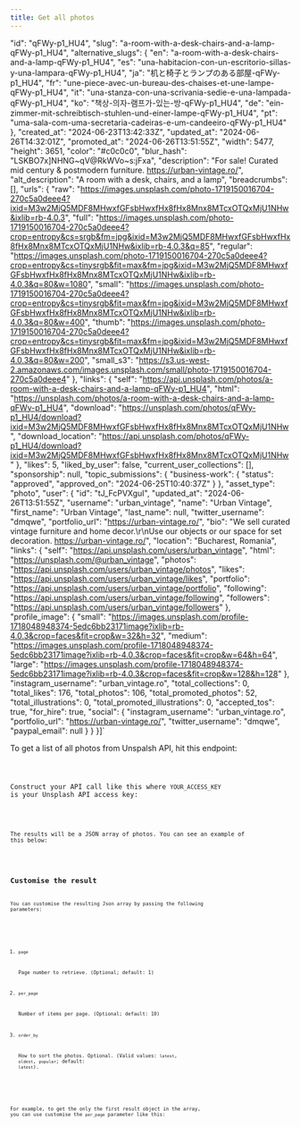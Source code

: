 ```yaml
---
title: Get all photos
---
```



  "id": "qFWy-p1_HU4",
  "slug": "a-room-with-a-desk-chairs-and-a-lamp-qFWy-p1_HU4",
  "alternative_slugs": {
    "en": "a-room-with-a-desk-chairs-and-a-lamp-qFWy-p1_HU4",
    "es": "una-habitacion-con-un-escritorio-sillas-y-una-lampara-qFWy-p1_HU4",
    "ja": "机と椅子とランプのある部屋-qFWy-p1_HU4",
    "fr": "une-piece-avec-un-bureau-des-chaises-et-une-lampe-qFWy-p1_HU4",
    "it": "una-stanza-con-una-scrivania-sedie-e-una-lampada-qFWy-p1_HU4",
    "ko": "책상-의자-램프가-있는-방-qFWy-p1_HU4",
    "de": "ein-zimmer-mit-schreibtisch-stuhlen-und-einer-lampe-qFWy-p1_HU4",
    "pt": "uma-sala-com-uma-secretaria-cadeiras-e-um-candeeiro-qFWy-p1_HU4"
  },
  "created_at": "2024-06-23T13:42:33Z",
  "updated_at": "2024-06-26T14:32:01Z",
  "promoted_at": "2024-06-26T13:51:55Z",
  "width": 5477,
  "height": 3651,
  "color": "#c0c0c0",
  "blur_hash": "LSKBO7x]NHNG~qV@RkWVo~s:jFxa",
  "description": "For sale! Curated mid century & postmodern furniture. https://urban-vintage.ro/",
  "alt_description": "A room with a desk, chairs, and a lamp",
  "breadcrumbs": [],
  "urls": {
    "raw": "https://images.unsplash.com/photo-1719150016704-270c5a0deee4?ixid=M3w2MjQ5MDF8MHwxfGFsbHwxfHx8fHx8Mnx8MTcxOTQxMjU1NHw&ixlib=rb-4.0.3",
    "full": "https://images.unsplash.com/photo-1719150016704-270c5a0deee4?crop=entropy&cs=srgb&fm=jpg&ixid=M3w2MjQ5MDF8MHwxfGFsbHwxfHx8fHx8Mnx8MTcxOTQxMjU1NHw&ixlib=rb-4.0.3&q=85",
    "regular": "https://images.unsplash.com/photo-1719150016704-270c5a0deee4?crop=entropy&cs=tinysrgb&fit=max&fm=jpg&ixid=M3w2MjQ5MDF8MHwxfGFsbHwxfHx8fHx8Mnx8MTcxOTQxMjU1NHw&ixlib=rb-4.0.3&q=80&w=1080",
    "small": "https://images.unsplash.com/photo-1719150016704-270c5a0deee4?crop=entropy&cs=tinysrgb&fit=max&fm=jpg&ixid=M3w2MjQ5MDF8MHwxfGFsbHwxfHx8fHx8Mnx8MTcxOTQxMjU1NHw&ixlib=rb-4.0.3&q=80&w=400",
    "thumb": "https://images.unsplash.com/photo-1719150016704-270c5a0deee4?crop=entropy&cs=tinysrgb&fit=max&fm=jpg&ixid=M3w2MjQ5MDF8MHwxfGFsbHwxfHx8fHx8Mnx8MTcxOTQxMjU1NHw&ixlib=rb-4.0.3&q=80&w=200",
    "small_s3": "https://s3.us-west-2.amazonaws.com/images.unsplash.com/small/photo-1719150016704-270c5a0deee4"
  },
  "links": {
    "self": "https://api.unsplash.com/photos/a-room-with-a-desk-chairs-and-a-lamp-qFWy-p1_HU4",
    "html": "https://unsplash.com/photos/a-room-with-a-desk-chairs-and-a-lamp-qFWy-p1_HU4",
    "download": "https://unsplash.com/photos/qFWy-p1_HU4/download?ixid=M3w2MjQ5MDF8MHwxfGFsbHwxfHx8fHx8Mnx8MTcxOTQxMjU1NHw",
    "download_location": "https://api.unsplash.com/photos/qFWy-p1_HU4/download?ixid=M3w2MjQ5MDF8MHwxfGFsbHwxfHx8fHx8Mnx8MTcxOTQxMjU1NHw"
  },
  "likes": 5,
  "liked_by_user": false,
  "current_user_collections": [],
  "sponsorship": null,
  "topic_submissions": {
    "business-work": {
      "status": "approved",
      "approved_on": "2024-06-25T10:40:37Z"
    }
  },
  "asset_type": "photo",
  "user": {
    "id": "tJ_FcPVXguI",
    "updated_at": "2024-06-26T13:51:55Z",
    "username": "urban_vintage",
    "name": "Urban Vintage",
    "first_name": "Urban Vintage",
    "last_name": null,
    "twitter_username": "dmqwe",
    "portfolio_url": "https://urban-vintage.ro/",
    "bio": "We sell curated vintage furniture and home decor.\r\nUse our objects or our space for set decoration.  https://urban-vintage.ro/",
    "location": "Bucharest, Romania",
    "links": {
      "self": "https://api.unsplash.com/users/urban_vintage",
      "html": "https://unsplash.com/@urban_vintage",
      "photos": "https://api.unsplash.com/users/urban_vintage/photos",
      "likes": "https://api.unsplash.com/users/urban_vintage/likes",
      "portfolio": "https://api.unsplash.com/users/urban_vintage/portfolio",
      "following": "https://api.unsplash.com/users/urban_vintage/following",
      "followers": "https://api.unsplash.com/users/urban_vintage/followers"
    },
    "profile_image": {
      "small": "https://images.unsplash.com/profile-1718048948374-5edc6bb23171image?ixlib=rb-4.0.3&crop=faces&fit=crop&w=32&h=32",
      "medium": "https://images.unsplash.com/profile-1718048948374-5edc6bb23171image?ixlib=rb-4.0.3&crop=faces&fit=crop&w=64&h=64",
      "large": "https://images.unsplash.com/profile-1718048948374-5edc6bb23171image?ixlib=rb-4.0.3&crop=faces&fit=crop&w=128&h=128"
    },
    "instagram_username": "urban_vintage.ro",
    "total_collections": 0,
    "total_likes": 176,
    "total_photos": 106,
    "total_promoted_photos": 52,
    "total_illustrations": 0,
    "total_promoted_illustrations": 0,
    "accepted_tos": true,
    "for_hire": true,
    "social": {
      "instagram_username": "urban_vintage.ro",
      "portfolio_url": "https://urban-vintage.ro/",
      "twitter_username": "dmqwe",
      "paypal_email": null
    }
  }
}]`


To get a list of all photos from Unspalsh API, hit this endpoint:

<Code code="GET /photos" />

Construct your API call like this where `YOUR_ACCESS_KEY` is your Unsplash API access key:

<Code lang="bash" title="bash"  code="curl -X GET 'https://api.unsplash.com/photos?client_id=YOUR_ACCESS_KEY'" />

The results will be a JSON array of photos. You can see an example of this below:

<Code lang="json" title="results shape" code={resultingJSon} />

## Customise the result

You can customise the resulting Json array by passing the following parameters:

<Steps>

1. `page`

    Page number to retrieve. (Optional; default: 1)

2. `per_page`

	Number of items per page. (Optional; default: 10)

3. `order_by`

	How to sort the photos. Optional. (Valid values: `latest`, `oldest`, `popular`; default: `latest`).

</Steps>

For example, to get the only the first result object in the array, you can use customise the `per_page` parameter like this:

<Code lang="bash" title="bash"  code="curl -X GET 'https://api.unsplash.com/photos?client_id=YOUR_ACCESS_KEY&per_page=1'" mark={highlights} />